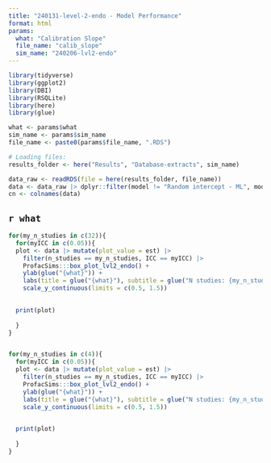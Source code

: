 ```yaml
---
title: "240131-level-2-endo - Model Performance"
format: html
params:
  what: "Calibration Slope"
  file_name: "calib_slope"
  sim_name: "240206-lvl2-endo"
---
```



```r
library(tidyverse)
library(ggplot2)
library(DBI)
library(RSQLite)
library(here)
library(glue)

what <- params$what
sim_name <- params$sim_name
file_name <- paste0(params$file_name, ".RDS")

# Loading files:
results_folder <- here("Results", "Database-extracts", sim_name)

data_raw <- readRDS(file = here(results_folder, file_name)) 
data <- data_raw |> dplyr::filter(model != "Random intercept - ML", model != "Hausman - centred") |> tibble()
cn <- colnames(data)


```



## `r what`

```r
for(my_n_studies in c(32)){
  for(myICC in c(0.05)){
  plot <- data |> mutate(plot_value = est) |> 
    filter(n_studies == my_n_studies, ICC == myICC) |> 
    ProfacSims:::box_plot_lvl2_endo() +
    ylab(glue("{what}")) +
    labs(title = glue("{what}"), subtitle = glue("N studies: {my_n_studies}, ICC: {myICC}")) +
    scale_y_continuous(limits = c(0.5, 1.5))    

  
  print(plot)
  
  }
}



```

```r
for(my_n_studies in c(4)){
  for(myICC in c(0.05)){
  plot <- data |> mutate(plot_value = est) |> 
    filter(n_studies == my_n_studies, ICC == myICC) |> 
    ProfacSims:::box_plot_lvl2_endo() +
    ylab(glue("{what}")) +
    labs(title = glue("{what}"), subtitle = glue("N studies: {my_n_studies}, ICC: {myICC}")) +
    scale_y_continuous(limits = c(0.5, 1.5))    

  
  print(plot)
  
  }
}



```
